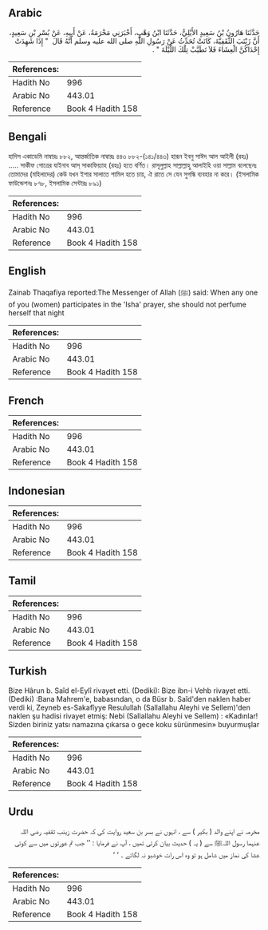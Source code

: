 ## Arabic


<div dir="rtl" lang="ar" style={{fontSize:'larger',backgroundColor:'#f8f9fa',padding:20}}>
حَدَّثَنَا هَارُونُ بْنُ سَعِيدٍ الأَيْلِيُّ، حَدَّثَنَا ابْنُ وَهْبٍ، أَخْبَرَنِي مَخْرَمَةُ، عَنْ أَبِيهِ، عَنْ بُسْرِ بْنِ سَعِيدٍ، أَنَّ زَيْنَبَ الثَّقَفِيَّةَ، كَانَتْ تُحَدِّثُ عَنْ رَسُولِ اللَّهِ صلى الله عليه وسلم أَنَّهُ قَالَ ‏ "‏ إِذَا شَهِدَتْ إِحْدَاكُنَّ الْعِشَاءَ فَلاَ تَطَيَّبْ تِلْكَ اللَّيْلَةَ ‏"‏ ‏.‏
</div>
<div style={{backgroundColor:'#f8f9fa',padding:20, marginBottom: 10}}><table> <thead> <tr> <th>References:</th> <th></th> </tr> </thead> <tbody><tr><td>Hadith No</td><td>996</td></tr><tr><td>Arabic No</td><td>443.01</td></tr><tr><td>Reference</td><td>Book 4 Hadith 158</td></tr></tbody></table></div>

## Bengali


<div dir="ltr" lang="bn" style={{fontSize:'larger',backgroundColor:'#f8f9fa',padding:20}}>
হাদিস একাডেমি নাম্বারঃ ৮৮২, আন্তর্জাতিক নাম্বারঃ ৪৪৩ ৮৮২-(১৪১/৪৪৩) হারূন ইবনু সাঈদ আল আইলী (রহঃ) ..... সাকীফ গোত্রের যাইনাব আস্ সাকাফিয়্যাহ (রহঃ) হতে বর্ণিত। রাসূলুল্লাহ সাল্লাল্লাহু আলাইহি ওয়া সাল্লাম বলেছেনঃ তোমাদের (মহিলাদের) কেউ যখন ইশার সালাতে শামিল হতে চায়, ঐ রাতে সে যেন সুগন্ধি ব্যবহার না করে। (ইসলামিক ফাউন্ডেশনঃ ৮৭৮, ইসলামিক সেন্টারঃ ৮৯১)
</div>
<div style={{backgroundColor:'#f8f9fa',padding:20, marginBottom: 10}}><table> <thead> <tr> <th>References:</th> <th></th> </tr> </thead> <tbody><tr><td>Hadith No</td><td>996</td></tr><tr><td>Arabic No</td><td>443.01</td></tr><tr><td>Reference</td><td>Book 4 Hadith 158</td></tr></tbody></table></div>

## English


<div dir="ltr" lang="en" style={{fontSize:'larger',backgroundColor:'#f8f9fa',padding:20}}>
Zainab Thaqafiya reported:The Messenger of Allah (ﷺ) said: When any one of you (women) participates in the 'Isha' prayer, she should not perfume herself that night
</div>
<div style={{backgroundColor:'#f8f9fa',padding:20, marginBottom: 10}}><table> <thead> <tr> <th>References:</th> <th></th> </tr> </thead> <tbody><tr><td>Hadith No</td><td>996</td></tr><tr><td>Arabic No</td><td>443.01</td></tr><tr><td>Reference</td><td>Book 4 Hadith 158</td></tr></tbody></table></div>

## French


<div dir="ltr" lang="fr" style={{fontSize:'larger',backgroundColor:'#f8f9fa',padding:20}}>

</div>
<div style={{backgroundColor:'#f8f9fa',padding:20, marginBottom: 10}}><table> <thead> <tr> <th>References:</th> <th></th> </tr> </thead> <tbody><tr><td>Hadith No</td><td>996</td></tr><tr><td>Arabic No</td><td>443.01</td></tr><tr><td>Reference</td><td>Book 4 Hadith 158</td></tr></tbody></table></div>

## Indonesian


<div dir="ltr" lang="id" style={{fontSize:'larger',backgroundColor:'#f8f9fa',padding:20}}>

</div>
<div style={{backgroundColor:'#f8f9fa',padding:20, marginBottom: 10}}><table> <thead> <tr> <th>References:</th> <th></th> </tr> </thead> <tbody><tr><td>Hadith No</td><td>996</td></tr><tr><td>Arabic No</td><td>443.01</td></tr><tr><td>Reference</td><td>Book 4 Hadith 158</td></tr></tbody></table></div>

## Tamil


<div dir="ltr" lang="ta" style={{fontSize:'larger',backgroundColor:'#f8f9fa',padding:20}}>

</div>
<div style={{backgroundColor:'#f8f9fa',padding:20, marginBottom: 10}}><table> <thead> <tr> <th>References:</th> <th></th> </tr> </thead> <tbody><tr><td>Hadith No</td><td>996</td></tr><tr><td>Arabic No</td><td>443.01</td></tr><tr><td>Reference</td><td>Book 4 Hadith 158</td></tr></tbody></table></div>

## Turkish


<div dir="ltr" lang="tr" style={{fontSize:'larger',backgroundColor:'#f8f9fa',padding:20}}>
Bize Hârun b. Saîd el-Eylî rivayet etti. (Dediki): Bize ibn-i Vehb rivayet etti. (Dediki) :Bana Mahrem'e, babasından, o da Büsr b. Saîd'den naklen haber verdi ki, Zeyneb es-Sakafîyye Resulullah (Sallallahu Aleyhi ve Sellem)'den naklen şu hadisi rivayet etmiş: Nebi (Sallallahu Aleyhi ve Sellem) : «Kadınlar! Sizden biriniz yatsı namazına çıkarsa o gece koku sürünmesin» buyurmuşlar
</div>
<div style={{backgroundColor:'#f8f9fa',padding:20, marginBottom: 10}}><table> <thead> <tr> <th>References:</th> <th></th> </tr> </thead> <tbody><tr><td>Hadith No</td><td>996</td></tr><tr><td>Arabic No</td><td>443.01</td></tr><tr><td>Reference</td><td>Book 4 Hadith 158</td></tr></tbody></table></div>

## Urdu


<div dir="rtl" lang="ur" style={{fontSize:'larger',backgroundColor:'#f8f9fa',padding:20}}>
مخرمہ نے اپنے والد ( بکیر ) سے ، انہوں نے بسر بن سعید روایت کی کہ حضرت زینب ثقفیہ رضی اللہ عنہما رسول اللہﷺ سے ( یہ ) حدیث بیان کرتی تھیں ، آپ نے فرمایا : ’’ جب تم عورتوں میں سے کوئی عشا کی نماز میں شامل ہو تو وہ اس رات خوشبو نہ لگائے ۔ ‘ ‘
</div>
<div style={{backgroundColor:'#f8f9fa',padding:20, marginBottom: 10}}><table> <thead> <tr> <th>References:</th> <th></th> </tr> </thead> <tbody><tr><td>Hadith No</td><td>996</td></tr><tr><td>Arabic No</td><td>443.01</td></tr><tr><td>Reference</td><td>Book 4 Hadith 158</td></tr></tbody></table></div>